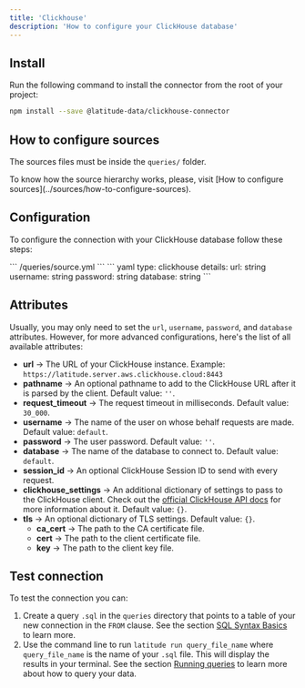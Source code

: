 ```yaml
---
title: 'Clickhouse'
description: 'How to configure your ClickHouse database'
---
```


## Install

Run the following command to install the connector from the root of your project:

```bash
npm install --save @latitude-data/clickhouse-connector
```

## How to configure sources

The sources files must be inside the `queries/` folder.

<Note>
  To know how the source hierarchy works, please, visit [How to configure
  sources](../sources/how-to-configure-sources).
</Note>

## Configuration

To configure the connection with your ClickHouse database follow these steps:

<Steps>
  <Step title="Create the source `.yaml` file within the `queries` folder if you haven't already">
    ``` /queries/source.yml ```
  </Step>
  <Step title='Add the following code for your ClickHouse connection'>
    ``` yaml 
    type: clickhouse 
    details: 
      url: string
      username: string
      password: string
      database: string
    ```
  </Step>
  <Step title='Replace the details section with your info and save'></Step>
  <Step title='Done, now you can test your connection'></Step>
</Steps>

## Attributes

Usually, you may only need to set the `url`, `username`, `password`, and `database` attributes. However, for more advanced configurations, here's the list of all available attributes:

- **url** → The URL of your ClickHouse instance. Example: `https://latitude.server.aws.clickhouse.cloud:8443`
- **pathname** → An optional pathname to add to the ClickHouse URL after it is parsed by the client. Default value: `''`.
- **request_timeout** → The request timeout in milliseconds. Default value: `30_000`.
- **username** → The name of the user on whose behalf requests are made. Default value: `default`.
- **password** → The user password. Default value: `''`.
- **database** → The name of the database to connect to. Default value: `default`.
- **session_id** → An optional ClickHouse Session ID to send with every request.
- **clickhouse_settings** → An additional dictionary of settings to pass to the ClickHouse client. Check out the [official ClickHouse API docs](https://clickhouse.com/docs/en/integrations/language-clients/javascript#configuration) for more information about it. Default value: `{}`.
- **tls** → An optional dictionary of TLS settings. Default value: `{}`.
  - **ca_cert** → The path to the CA certificate file.
  - **cert** → The path to the client certificate file.
  - **key** → The path to the client key file.

## Test connection

To test the connection you can:

1. Create a query `.sql` in the `queries` directory that points to a table of your new connection in the `FROM` clause. See the section [SQL Syntax Basics](../queries/basics/sql-syntax-basics) to learn more.
2. Use the command line to run `latitude run query_file_name` where `query_file_name` is the name of your `.sql` file. This will display the results in your terminal. See the section [Running queries](../guides/development/latitude-cli#running-queries) to learn more about how to query your data.
